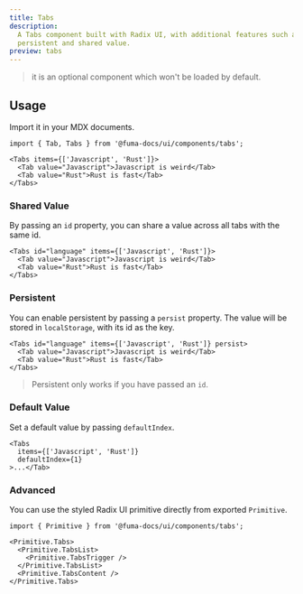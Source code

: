 ```yaml
---
title: Tabs
description:
  A Tabs component built with Radix UI, with additional features such as
  persistent and shared value.
preview: tabs
---
```


> it is an optional component which won't be loaded by default.

## Usage

Import it in your MDX documents.

```mdx
import { Tab, Tabs } from '@fuma-docs/ui/components/tabs';

<Tabs items={['Javascript', 'Rust']}>
  <Tab value="Javascript">Javascript is weird</Tab>
  <Tab value="Rust">Rust is fast</Tab>
</Tabs>
```

### Shared Value

By passing an `id` property, you can share a value across all tabs with the same
id.

```mdx
<Tabs id="language" items={['Javascript', 'Rust']}>
  <Tab value="Javascript">Javascript is weird</Tab>
  <Tab value="Rust">Rust is fast</Tab>
</Tabs>
```

### Persistent

You can enable persistent by passing a `persist` property. The value will be
stored in `localStorage`, with its id as the key.

```mdx
<Tabs id="language" items={['Javascript', 'Rust']} persist>
  <Tab value="Javascript">Javascript is weird</Tab>
  <Tab value="Rust">Rust is fast</Tab>
</Tabs>
```

> Persistent only works if you have passed an `id`.

### Default Value

Set a default value by passing `defaultIndex`.

```mdx
<Tabs
  items={['Javascript', 'Rust']}
  defaultIndex={1}
>...</Tab>
```

### Advanced

You can use the styled Radix UI primitive directly from exported `Primitive`.

```mdx
import { Primitive } from '@fuma-docs/ui/components/tabs';

<Primitive.Tabs>
  <Primitive.TabsList>
    <Primitive.TabsTrigger />
  </Primitive.TabsList>
  <Primitive.TabsContent />
</Primitive.Tabs>
```
